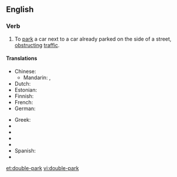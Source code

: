 ==English==

===Verb===
{{en-verb|double-parks|double-parking|double-parked|double-parked}}

# To [[park]] a car next to a car already parked on the side of a street, [[obstruct]]ing [[traffic]].

====Translations====
{{trans-top|to park a car next to a car already parked on the side of a street}}
* Chinese:
** Mandarin: {{t-|cmn|並排停車|sc=Hani}}, {{t-|cmn|并排停车|tr=bìngpái tíngchē|sc=Hani}}
* Dutch: {{t|nl|dubbel parkeren}}
* Estonian: {{t|et|kaksikparkima}}
* Finnish: {{t-|fi|kaksoispysäköidä}}
* French: {{t|fr|se garer en double file}}
* German: {{t|de|in zweiter Reihe parken}}
{{trans-mid}}
* Greek: {{t|el|διπλοπαρκάρω|tr=diploparkáro|sc=Grek}}
* {{trreq|hu}}
* {{trreq|ja}}
* {{trreq|pt}}
* {{trreq|ru}}
* Spanish: {{t|es|estacionar en doble fila}}
* {{trreq|th}}
{{trans-bottom}}

[[et:double-park]]
[[vi:double-park]]